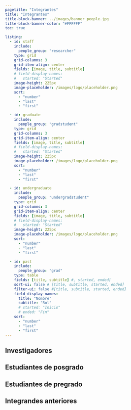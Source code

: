```yaml
---
pagetitle: "Integrantes"
title: "Integrantes"
title-block-banner: ../images/banner_people.jpg
title-block-banner-color: "#FFFFFF"
toc: true

listing:
  - id: staff
    include: 
      people_group: "researcher"
    type: grid
    grid-columns: 3
    grid-item-align: center
    fields: [image, title, subtitle]
    # field-display-names: 
    #   started: "Started"
    image-height: 225px
    image-placeholder: /images/logo/placeholder.png
    sort: 
      - "number"
      - "last"
      - "first"

  - id: graduate
    include: 
      people_group: "gradstudent"
    type: grid
    grid-columns: 3
    grid-item-align: center
    fields: [image, title, subtitle]
    # field-display-names: 
    #   started: "Started"
    image-height: 225px
    image-placeholder: /images/logo/placeholder.png
    sort: 
      - "number"
      - "last"
      - "first"

  - id: undergraduate
    include: 
      people_group: "undergradstudent"
    type: grid
    grid-columns: 3
    grid-item-align: center
    fields: [image, title, subtitle]
    # field-display-names: 
    #   started: "Started"
    image-height: 225px
    image-placeholder: /images/logo/placeholder.png
    sort: 
      - "number"
      - "last"
      - "first"

  - id: past
    include: 
      people_group: "grad"
    type: table
    fields: [title, subtitle] #, started, ended]
    sort-ui: false # [title, subtitle, started, ended]
    filter-ui: false #[title, subtitle, started, ended]
    field-display-names: 
      title: "Nombre"
      subtitle: "Rol"
      # started: "Inicio"
      # ended: "Fin"
    sort: 
      - "number"
      - "last"
      - "first"
---
```


## Investigadores

:::{#staff}
:::

## Estudiantes de posgrado

:::{#graduate}
:::

## Estudiantes de pregrado

:::{#undergraduate}
:::

## Integrandes anteriores

:::{#past}
:::